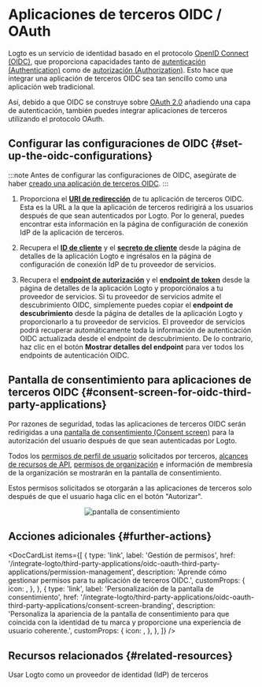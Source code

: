 

# Aplicaciones de terceros OIDC / OAuth

Logto es un servicio de identidad basado en el protocolo [OpenID Connect (OIDC)](https://auth.wiki/openid-connect), que proporciona capacidades tanto de [autenticación (Authentication)](https://auth.wiki/authentication) como de [autorización (Authorization)](https://auth.wiki/authorization). Esto hace que integrar una aplicación de terceros OIDC sea tan sencillo como una aplicación web tradicional.

Así, debido a que OIDC se construye sobre [OAuth 2.0](https://auth.wiki/oauth-2.0) añadiendo una capa de autenticación, también puedes integrar aplicaciones de terceros utilizando el protocolo OAuth.

## Configurar las configuraciones de OIDC \{#set-up-the-oidc-configurations}

:::note
Antes de configurar las configuraciones de OIDC, asegúrate de haber [creado una aplicación de terceros OIDC](/quick-starts/third-party-oidc).
:::

1. Proporciona el [**URI de redirección**](/integrate-logto/application-data-structure#redirect-uris) de tu aplicación de terceros OIDC. Esta es la URL a la que la aplicación de terceros redirigirá a los usuarios después de que sean autenticados por Logto.
   Por lo general, puedes encontrar esta información en la página de configuración de conexión IdP de la aplicación de terceros.

2. Recupera el [**ID de cliente**](/integrate-logto/application-data-structure#application-id) y el [**secreto de cliente**](/integrate-logto/application-data-structure#application-secret) desde la página de detalles de la aplicación Logto e ingrésalos en la página de configuración de conexión IdP de tu proveedor de servicios.

3. Recupera el [**endpoint de autorización**](/integrate-logto/application-data-structure#authorization-endpoint) y el [**endpoint de token**](/integrate-logto/application-data-structure#token-endpoint) desde la página de detalles de la aplicación Logto y proporciónalos a tu proveedor de servicios.
   Si tu proveedor de servicios admite el descubrimiento OIDC, simplemente puedes copiar el **endpoint de descubrimiento** desde la página de detalles de la aplicación Logto y proporcionarlo a tu proveedor de servicios. El proveedor de servicios podrá recuperar automáticamente toda la información de autenticación OIDC actualizada desde el endpoint de descubrimiento.
   De lo contrario, haz clic en el botón **Mostrar detalles del endpoint** para ver todos los endpoints de autenticación OIDC.

## Pantalla de consentimiento para aplicaciones de terceros OIDC \{#consent-screen-for-oidc-third-party-applications}

Por razones de seguridad, todas las aplicaciones de terceros OIDC serán redirigidas a una [pantalla de consentimiento (Consent screen)](/end-user-flows/consent-screen) para la autorización del usuario después de que sean autenticadas por Logto.

Todos los [permisos de perfil de usuario](/integrate-logto/third-party-applications/oidc-oauth-third-party-applications/permission-management#user-permissions-user-profile-scopes) solicitados por terceros, [alcances de recursos de API](/integrate-logto/third-party-applications/oidc-oauth-third-party-applications/permission-management#api-resource-permissions-api-resource-scopes), [permisos de organización](/integrate-logto/third-party-applications/oidc-oauth-third-party-applications/permission-management#organization-permissions-organization-scopes) e información de membresía de la organización se mostrarán en la pantalla de consentimiento.

Estos permisos solicitados se otorgarán a las aplicaciones de terceros solo después de que el usuario haga clic en el botón "Autorizar".

<center>
  <img src={ConsentScreen} alt="pantalla de consentimiento" width={500} />
</center>

## Acciones adicionales \{#further-actions}

<DocCardList
  items={[
    {
      type: 'link',
      label: 'Gestión de permisos',
      href: '/integrate-logto/third-party-applications/oidc-oauth-third-party-applications/permission-management',
      description: 'Aprende cómo gestionar permisos para tu aplicación de terceros OIDC.',
      customProps: {
        icon: <AuthorizationIcon width={20} height={20} />,
      },
    },
    {
      type: 'link',
      label: 'Personalización de la pantalla de consentimiento',
      href: '/integrate-logto/third-party-applications/oidc-oauth-third-party-applications/consent-screen-branding',
      description:
        'Personaliza la apariencia de la pantalla de consentimiento para que coincida con la identidad de tu marca y proporcione una experiencia de usuario coherente.',
      customProps: {
        icon: <CustomizationIcon width={20} height={20} />,
      },
    },
  ]}
/>

## Recursos relacionados \{#related-resources}

<Url href="https://blog.logto.io/logto-as-idp">
  Usar Logto como un proveedor de identidad (IdP) de terceros
</Url>
